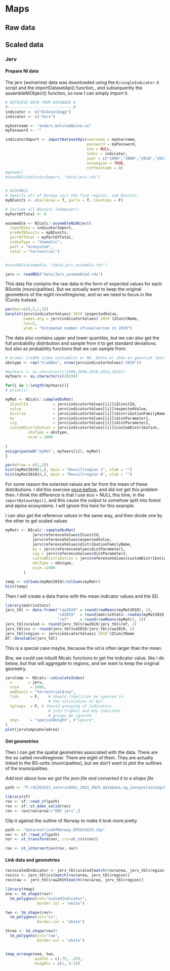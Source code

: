 # Maps


## Raw data

## Scaled data

### Jerv


#### Prepare NI data

The jerv (wolverine) data was downloaded using the `R/singleIndicator.R` script and the importDatasetApi() function,, and subsequently the assembleNiObject() function, so now I can simply import it.
```r
# RETRIEVE DATA FROM DATABASE #
#-----------------------------#'
indicator <- c("Dikesoldogg")
indicator <- c("Jerv")

myUsername <- "anders.kolstad@nina.no"
myPassword <- ""

indicatorImport <- importDatasetApi(username = myUsername,
                                    password = myPassword,
                                    eco = NULL,
                                    indic = indicator,
                                    year = c("1990","2000","2010","2014","2019"),
                                    norwegian = TRUE,
                                    refYearCode = 0)
#getwd()
#saveRDS(indicatorImport, "data/jerv.rds")


# ASSEMBLE 
# Spesify all of Norway incl the five regions, som NIunits:
myNIunits <- c(allArea = T, parts = T, counties = F)

# Include all BSunits (kommuner):
myPartOfTotal <- 0

assemeble <- NIcalc::assembleNiObject(
  inputData = indicatorImport,
  predefNIunits = myNIunits, 
  partOfTotal = myPartOfTotal, 
  indexType = "thematic",
  part = "ecosystem",
  total = "terrestrial")  


#saveRDS(assemeble, "data/jerv_assemble.rds")    
```


```r
jerv <- readRDS("data/Jerv_assemebled.rds")
```


This data file contains the raw data in the form of expected values for each BSunits (municipalities). But we actually want to keep the original geometeris of the eight rovviltregioner, and so we need to focus in the ICunits instead.
```r
par(mar=c(9,5,1,1))
barplot(jerv$indicatorValues$`2019`$expectedValue,
        names.arg = jerv$indicatorValues$`2019`$ICunitName, 
        las=2,
        ylab = "Estimated number of\nwolverine in 2019")
```

The data also contains upper and lower quantiles, but we can also get the full probability distribution and sample from it to get standard deviations. 
but also as probability functions that we can sample from:
```r
# bruker tradOb siden custumDist er NA. Dette er ikke en generisk løsning. 
obstype <- rep("tradObs", nrow(jerv$indicatorValues$'2019'))

#myYears <- as.character(c(1990,2000,2010,2014,2019))
myYears <- as.character(c(2019))

for(i in 1:length(myYears)){
# print(i)

myMat <- NIcalc::sampleObsMat(
  ICunitId           = jerv$indicatorValues[[i]]$ICunitId, 
  value              = jerv$indicatorValues[[i]]$expectedValue,
  distrib            = jerv$indicatorValues[[i]]$distributionFamilyName,
  mu                 = jerv$indicatorValues[[i]]$distParameter1,
  sig                = jerv$indicatorValues[[i]]$distParameter2,
  customDistribution = jerv$indicatorValues[[i]]$customDistribution,
          obsType = obstype,
          nsim = 1000
          
)
assign(paste0("myMat", myYears[i]), myMat)
}

par(mfrow = c(1,2))
hist(myMat2019[1,], main = "Rovviltregion 1", xlab = "")
hist(myMat2019[8,], main = "Rovviltregion 8", xlab = "")

```

For some reason the extected values are far from the mean of these distributions. I did this exercise [once before](https://ninanor.github.io/IBECA/jerv.html), and did not get this problem then. I think the difference is that I use eco = NULL this time, in the `importDatasetApi()`, and this cause the output to somehow split into forest and alpine ecosystems. I will ignore this here for this example.

I can also get the reference values in the same way, and then divide one by the other to get scaled values
```r
myMatr <- NIcalc::sampleObsMat(
            jerv$referenceValues$ICunitId, 
            jerv$referenceValues$expectedValue,
            jerv$referenceValues$distributionFamilyName,
            mu = jerv$referenceValues$distParameter1,
            sig = jerv$referenceValues$distParameter2,
            customDistribution = jerv$referenceValues$customDistribution,
            obsType = obstype,
            nsim =1000
        )

temp <- colSums(myMat2019)/colSums(myMatr)
hist(temp)
```

Then I will create a data frame with the mean indicator values and the SD.
```r
library(matrixStats)
jerv_tbl <- data.frame("raw2019" = round(rowMeans(myMat2019), 2),
                       "sd2019"  = round(matrixStats::rowSds(myMat2019), 2),
                       "ref"     = round(rowMeans(myMatr), 2))
jerv_tbl$scaled <- round(jerv_tbl$raw2019/jerv_tbl$ref, 2)
jerv_tbl$cv <- round(jerv_tbl$sd2019/jerv_tbl$raw2019, 2)
jerv_tbl$region <- jerv$indicatorValues$`2019`$ICunitName
DT::datatable(jerv_tbl)
```
This is a special case maybe, because the sd is often larger than the mean.

Btw, we could use inbuilt NIcalc functions to get the indicator value, like I do below, but that will aggregate to regions, and we want to keep the original geometry.
```r
jervComp <- NIcalc::calculateIndex(
  x       = jerv,
  nsim     = 1000,
  awBSunit = "terrestrialArea",
  fids     = F,    # should fidelities be ignored in 
                   # the calculation of Wi?
  tgroups  = F, # should grouping of indicators 
                   # into trophic and key indicator 
                   # groups be ignored
  keys     = "specialWeight", #"ignore",
)
plot(jervComp$wholeArea)
```



#### Get geometries

Then I can get the spatial geometries associated with the data. There are the so called rovviltregioner. There are eight of them. They are actually linked to the BS-units (municipalites), but we don't want to plot the outlines of the municipalities.

*Add text about how we got the json file and converted it to a shape file*

```r
path <- "P:/41201612_naturindeks_2021_2023_database_og_innsynslosning/Pilot_Forbedring_Innsynsløsning/Shapefiles/Jerv"
```

```r
library(sf)
rov <- sf::read_sf(path)
rov <- sf::st_make_valid(rov)
rov <- rov[rov$area!="DEF jerv",]
```

Clip it against the outline of Norway to make it look more pretty
```r
path <- "data/outlineOfNorway_EPSG25833.shp"
nor <- sf::read_sf(path)
nor <- st_transform(nor, crs=st_crs(rov))
```

```r
rov <- st_intersection(rov, nor)
```




#### Link data and geometries

```r
rov$scaledIndicator <- jerv_tbl$scaled[match(rov$area, jerv_tbl$region)]
rov$cv <- jerv_tbl$cv[match(rov$area, jerv_tbl$region)]
rov$raw <- jerv_tbl$raw2019[match(rov$area, jerv_tbl$region)]

```



```r
library(tmap)
one <- tm_shape(rov)+
  tm_polygons(col="scaledIndicator", 
              border.col = "white")

two <- tm_shape(rov)+
  tm_polygons(col="cv", 
              border.col = "white")

three <- tm_shape(rov)+
  tm_polygons(col="raw", 
              border.col = "white")


tmap_arrange(one, two, 
             widths = c(.75, .25),
             heights = c(1, 0.5))
```

